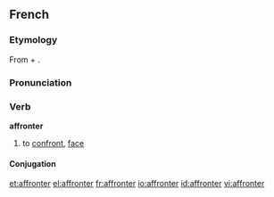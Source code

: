 ==French==
===Etymology===
From {{term|a-}} + {{term|front|lang=fr}}.

===Pronunciation===
{{IPA|/afʁɔ̃te/|lang=fr}}

===Verb===
'''affronter'''

# to [[confront]], [[face]]

====Conjugation====
{{fr-conj-er|affront|avoir}}

[[et:affronter]]
[[el:affronter]]
[[fr:affronter]]
[[io:affronter]]
[[id:affronter]]
[[vi:affronter]]